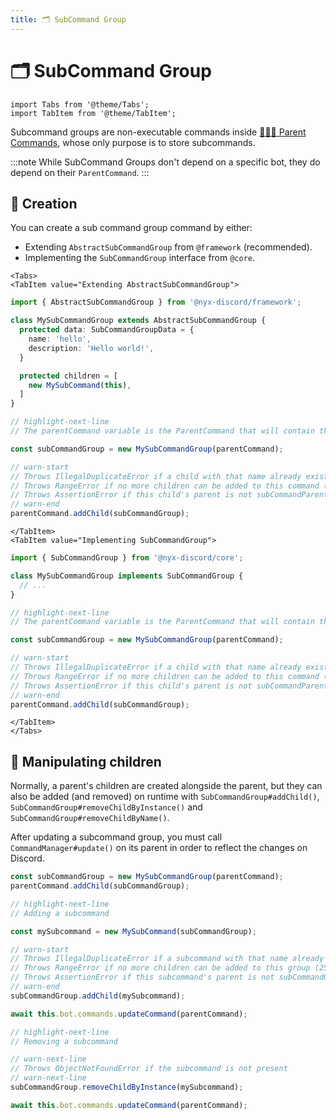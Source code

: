 ```yaml
---
title: 🗂️ SubCommand Group
---
```


# 🗂️ SubCommand Group

```mdx-code-block
import Tabs from '@theme/Tabs';
import TabItem from '@theme/TabItem';
```

Subcommand groups are non-executable commands inside [️👨‍👧‍👦 Parent Commands](./parent-command), whose only purpose is to
store subcommands.

:::note
While SubCommand Groups don't depend on a specific bot, they do depend on their `ParentCommand`.
:::

## 👷 Creation

You can create a sub command group command by either:

* Extending `AbstractSubCommandGroup` from `@framework` (recommended).
* Implementing the `SubCommandGroup` interface from `@core`.

```mdx-code-block
<Tabs>
<TabItem value="Extending AbstractSubCommandGroup">
```

```ts
import { AbstractSubCommandGroup } from '@nyx-discord/framework';

class MySubCommandGroup extends AbstractSubCommandGroup {
  protected data: SubCommandGroupData = {
    name: 'hello',
    description: 'Hello world!',
  }

  protected children = [
    new MySubCommand(this),
  ]
}

// highlight-next-line
// The parentCommand variable is the ParentCommand that will contain this group

const subCommandGroup = new MySubCommandGroup(parentCommand);

// warn-start
// Throws IllegalDuplicateError if a child with that name already exists
// Throws RangeError if no more children can be added to this command (25)
// Throws AssertionError if this child's parent is not subCommandParent
// warn-end
parentCommand.addChild(subCommandGroup);
```

```mdx-code-block
</TabItem>
<TabItem value="Implementing SubCommandGroup">
```

```ts
import { SubCommandGroup } from '@nyx-discord/core';

class MySubCommandGroup implements SubCommandGroup {
  // ...
}

// highlight-next-line
// The parentCommand variable is the ParentCommand that will contain this group

const subCommandGroup = new MySubCommandGroup(parentCommand);

// warn-start
// Throws IllegalDuplicateError if a child with that name already exists
// Throws RangeError if no more children can be added to this command (25)
// Throws AssertionError if this child's parent is not subCommandParent
// warn-end
parentCommand.addChild(subCommandGroup);
```

```mdx-code-block
</TabItem>
</Tabs>
```

## 🔀 Manipulating children

Normally, a parent's children are created alongside the parent, but they can also be added (and removed) on runtime with
`SubCommandGroup#addChild()`, `SubCommandGroup#removeChildByInstance()` and `SubCommandGroup#removeChildByName()`.

After updating a subcommand group, you must call `CommandManager#update()` on its parent in order to reflect the changes
on Discord.

```ts
const subCommandGroup = new MySubCommandGroup(parentCommand);
parentCommand.addChild(subCommandGroup);

// highlight-next-line
// Adding a subcommand

const mySubcommand = new MySubCommand(subCommandGroup);

// warn-start
// Throws IllegalDuplicateError if a subcommand with that name already exists
// Throws RangeError if no more children can be added to this group (25)
// Throws AssertionError if this subcommand's parent is not subCommandGroup
// warn-end
subCommandGroup.addChild(mySubcommand);

await this.bot.commands.updateCommand(parentCommand);

// highlight-next-line
// Removing a subcommand

// warn-next-line
// Throws ObjectNotFoundError if the subcommand is not present
// warn-next-line
subCommandGroup.removeChildByInstance(mySubcommand);

await this.bot.commands.updateCommand(parentCommand);
```
